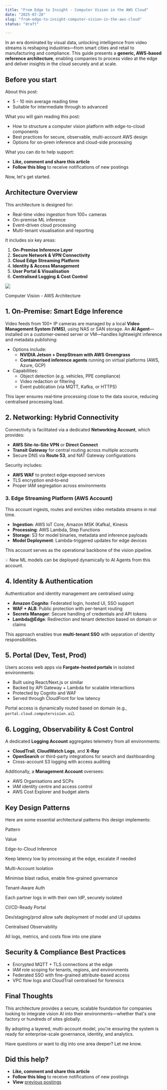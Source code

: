 ```yaml
---
title: "From Edge to Insight - Computer Vision in the AWS Cloud"
date: "2025-07-28"
slug: "from-edge-to-insight-computer-vision-in-the-aws-cloud"
status: "draft"

---
```


In an era dominated by visual data, unlocking intelligence from video streams is reshaping industries—from smart cities and retail to manufacturing and compliance. This guide presents a **generic, AWS‑based reference architecture**, enabling companies to process video at the edge and deliver insights in the cloud securely and at scale.

## Before you start

About this post:

*   5 - 10 min average reading time
*   Suitable for intermediate through to advanced

What you will gain reading this post:

*   How to structure a computer vision platform with edge-to-cloud components
*   Best practices for secure, observable, multi-account AWS design
*   Options for on-prem inference and cloud-side processing

What you can do to help support:

*   **Like, comment and share this article**
*   **Follow this blog** to receive notifications of new postings

Now, let's get started.

## **Architecture Overview**

This architecture is designed for:

*   Real-time video ingestion from 100+ cameras
*   On-premise ML inference
*   Event-driven cloud processing
*   Multi-tenant visualisation and reporting

It includes six key areas:

1.  **On-Premise Inference Layer**
2.  **Secure Network & VPN Connectivity**
3.  **Cloud Edge Streaming Platform**
4.  **Identity & Access Management**
5.  **User Portal & Visualisation**
6.  **Centralised Logging & Cost Control**

![](https://robertleggett.com.au/wp-content/uploads/2025/07/image-1024x501.png)

Computer Vision - AWS Architecture

## **1. On-Premise: Smart Edge Inference**

Video feeds from 100+ IP cameras are managed by a local **Video Management System (VMS)**, using NAS or SAN storage. An **AI Agent**—installed on a customer‑owned server or VM—handles lightweight inference and metadata publishing:

*   Options include:
    *   **NVIDIA Jetson + DeepStream with AWS Greengrass**
    *   **Containerised inference agents** running on virtual platforms (AWS, Azure, GCP)
*   Capabilities:
    *   Object detection (e.g. vehicles, PPE compliance)
    *   Video redaction or filtering
    *   Event publication (via MQTT, Kafka, or HTTPS)

This layer ensures real‑time processing close to the data source, reducing centralised processing load.

## **2. Networking: Hybrid Connectivity**

Connectivity is facilitated via a dedicated **Networking Account**, which provides:

*   **AWS Site‑to‑Site VPN** or **Direct Connect**
*   **Transit Gateway** for central routing across multiple accounts
*   Secure DNS via **Route 53**, and NAT Gateway configurations

Security includes:

*   **AWS WAF** to protect edge‑exposed services
*   TLS encryption end‑to‑end
*   Proper IAM segregation across environments

### **3. Edge Streaming Platform (AWS Account)**

This account ingests, routes and enriches video metadata streams in real time.

*   **Ingestion**: AWS IoT Core, Amazon MSK (Kafka), Kinesis
*   **Processing**: AWS Lambda, Step Functions
*   **Storage**: S3 for model binaries, metadata and inference payloads
*   **Model Deployment**: Lambda-triggered updates for edge devices

This account serves as the operational backbone of the vision pipeline.

💡 New ML models can be deployed dynamically to AI Agents from this account.

## **4. Identity & Authentication**

Authentication and identity management are centralised using:

*   **Amazon Cognito**: Federated login, hosted UI, SSO support
*   **WAF + ALB**: Public protection with per-tenant routing
*   **Secrets Manager**: Secure handling of credentials and API tokens
*   **Lambda@Edge**: Redirection and tenant detection based on domain or claims

This approach enables true **multi-tenant SSO** with separation of identity responsibilities.

## **5. Portal (Dev, Test, Prod)**

Users access web apps via **Fargate-hosted portals** in isolated environments:

*   Built using React/Next.js or similar
*   Backed by API Gateway + Lambda for scalable interactions
*   Protected by Cognito and WAF
*   Served through CloudFront for low latency

Portal access is dynamically routed based on domain (e.g., `portal.cloud.computervision.ai`).

## **6. Logging, Observability & Cost Control**

A dedicated **Logging Account** aggregates telemetry from all environments:

*   **CloudTrail**, **CloudWatch Logs**, and **X-Ray**
*   **OpenSearch** or third-party integrations for search and dashboarding
*   Cross-account S3 logging with access auditing

Additionally, a **Management Account** oversees:

*   AWS Organisations and SCPs
*   IAM identity centre and access control
*   AWS Cost Explorer and budget alerts

## **Key Design Patterns**

Here are some essential architectural patterns this design implements:

Pattern

Value

Edge-to-Cloud Inference

Keep latency low by processing at the edge, escalate if needed

Multi-Account Isolation

Minimise blast radius, enable fine-grained governance

Tenant-Aware Auth

Each partner logs in with their own IdP, securely isolated

CI/CD-Ready Portal

Dev/staging/prod allow safe deployment of model and UI updates

Centralised Observability

All logs, metrics, and costs flow into one plane

## **Security & Compliance Best Practices**

*   Encrypted MQTT + TLS connections at the edge
*   IAM role scoping for tenants, regions, and environments
*   Federated SSO with fine-grained attribute-based access
*   VPC flow logs and CloudTrail centralised for forensics

## **Final Thoughts**

This architecture provides a secure, scalable foundation for companies looking to integrate vision AI into their environments—whether that's one factory or hundreds of sites globally.

By adopting a layered, multi-account model, you're ensuring the system is ready for enterprise-scale governance, identity, and analytics.

Have questions or want to dig into one area deeper? Let me know.

## Did this help?

*   **Like, comment and share this article**
*   **Follow this blog** to receive notifications of new postings
*   **View** [previous postings](https://robertleggett.com.au/)
